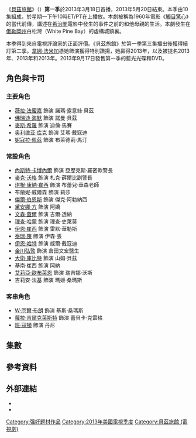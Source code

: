 {{noteTA
|G1=Show
|G2=Movie
}}
{{Infobox television season
| season_name      = 《貝茲旅館》第一季
| eng_name         = {{lang|en|''Bates Motel'' (Season 1)}}
| bgcolour = #442a1e
| image = Bates motel season 1.jpg
| caption = 第一季海報
| country = 美國
| network = {{link-en|A&E (TV network)|A&E (TV network)|A&E}}
| first_aired = {{Start date|2013|3|18}}
| last_aired = {{End date|2013|5|20}}
| num_episodes = 10
| next_season  = [[貝茲旅館_(第二季)|第二季]]
| episode_list =
}}
《[[貝茲旅館|貝茲旅館]]》（{{lang-en|''Bates Motel''}}）'''第一季'''於2013年3月18日首播，2013年5月20日結束。本季由10集組成，於星期一下午10時ET/PT在{{link-en|A&E (TV network)|A&E (TV network)|A&E}}上播放。本劇被稱為1960年電影《[[觸目驚心|觸目驚心]]》的當代前傳，講述在[[亞弗列·希治閣|希治閣]]電影中發生的事件之前的{{link-en|諾曼·貝茲|Norman Bates}}和他母親{{link-en|諾瑪·貝茲|Norma Bates (Psycho)|諾瑪}}的生活。本劇發生在[[俄勒岡州|俄勒岡州]]白松灣（White Pine Bay）的虛構城鎮裏。

本季得到來自電視評論家的正面評價。《貝茲旅館》於第一季第三集播出後獲得續訂第二季。[[韋娜·法米加|韋娜·法米加]]憑她飾演{{link-en|諾瑪·貝茲|Norma Bates (Psycho)}}獲得特別讚揚，她贏得2013年{{link-en|土星獎最佳電視劇女主角|Saturn Award for Best Actress on Television}}，以及被提名2013年{{link-en|黃金時段艾美獎最佳戲劇類劇集女主角|Primetime Emmy Award for Outstanding Lead Actress in a Drama Series}}、2013年{{link-en|電視評論家選擇獎最佳戲劇類女演員|Critics' Choice Television Award for Best Actress in a Drama Series}}和2013年{{link-en|電視評論家協會獎戲劇類個人成就獎|TCA Award for Individual Achievement in Drama}}。2013年9月17日發售第一季的藍光光碟和DVD。

== 角色與卡司 ==
=== 主要角色 ===
* [[薇拉·法蜜嘉|薇拉·法蜜嘉]] 飾演 諾瑪·露意絲·貝茲
* [[佛萊迪·海默爾|佛瑞迪·海默]] 飾演 諾曼·貝茲
* [[麥斯·希羅|麥斯·希羅]] 飾演 迪倫·馬賽
* [[奥利维亚·库克|奥利维亚·库克]] 飾演 艾瑪·戴寇迪
* [[妮寇拉·佩茲|妮寇拉·佩茲]] 飾演 布萊德莉·馬汀

=== 常設角色 ===
* [[內斯特·卡博內爾|內斯特·卡博內爾]] 飾演 亞歷克斯·羅密歐警長
* [[邁克·沃格爾|麥克·沃格]] 飾演 札克·薛爾比副警長
* [[琪根·康納·崔西|琪根·康納·崔西]] 飾演 布蕾兒·華森老師
* 布蘭妮·威爾森 飾演 莉莎
* [[傑爾·伯恩斯|傑爾·伯恩斯]] 飾演 傑克·阿勃納西
* [[黛安娜·方|黛安娜·方]] 飾演 阿嬌
* [[文森·蓋爾|文森·蓋爾]] 飾演 吉爾·透納
* [[理查·哈蒙|理查·哈蒙]] 飾演 理查·史萊莫
* [[伊恩·崔西|伊恩·崔西]] 飾演 雷默·華勒斯
* [[泰瑞·陳|泰瑞·陳]] 飾演 伊森·張
* [[伊恩·哈特|伊恩·哈特]] 飾演 威爾·戴寇迪
* [[金川弘敦|金川弘敦]] 飾演 倉田文宏醫生
* [[大衛·庫比特|大衛·庫比特]] 飾演 山姆·貝茲
* 基南·崔西 飾演 岡納
* [[艾莉亞·歐布萊恩|艾莉亞·歐布萊恩]] 飾演 瑞吉娜·沃斯
* 吉莉安·法基 飾演 瑪姬·桑瑪斯

=== 客串角色 ===
* [[W·厄爾·布朗|W·厄爾·布朗]] 飾演 基斯·桑瑪斯
* [[蘿拉·吉爾克萊斯特|蘿拉·吉爾克萊斯特]] 飾演 蕾貝卡·克雷格
* [[班·寇頓|班·寇頓]] 飾演 丹尼

== 集數 ==
<onlyinclude>{{Episode table |background=#442a1e |overall=3 |season=3 |title=22 |director=13 |writer= |airdate=11 |viewers=9 |country=美國 |episodes=
{{Episode list/sublist|List of Bates Motel episodes
|EpisodeNumber   = 1
|EpisodeNumber2  = 1
|Title           = 先夢而後死<br>First You Dream, Then You Die
|DirectedBy      = {{link-en|塔克·蓋茲|Tucker Gates}}
|WrittenBy       = ''故事：''{{link-en|卡爾頓·庫斯|Carlton Cuse}}、{{link-en|凱莉·艾琳|Kerry Ehrin}} 及 {{link-en|安東尼·西普里亞諾|Anthony Cipriano}}<br />''劇本：'' 凱莉·艾琳 及 安東尼·西普里亞諾
|OriginalAirDate = {{Start date|2013|3|18}}
|Viewers         = 3.04<ref>{{cite web |title=Monday Cable Ratings: NBA Basketball Wins Night, 'WWE Raw', 'Bates Motel', 'Dallas', 'Being Human' & More |url=http://tvbythenumbers.zap2it.com/2013/03/19/monday-cable-ratings-nba-basketball-wins-night-wwe-raw-bates-motel-dallas-being-human-more/173806/ |website=[[TV_by_the_Numbers|TV by the Numbers]] |first=Sara |last=Bibel |date=March 19, 2013 |access-date=2016-12-29 |archive-date=2015-09-13 |archive-url=https://web.archive.org/web/20150913075244/http://tvbythenumbers.zap2it.com/2013/03/19/monday-cable-ratings-nba-basketball-wins-night-wwe-raw-bates-motel-dallas-being-human-more/173806/ |dead-url=yes }}</ref>
|ShortSummary    = 寡婦諾瑪·露意絲·貝茲和她的17歲兒子諾曼從[[亞利桑那州|亞利桑那州]]搬到了[[俄勒岡州|俄勒岡州]]白松灣：一個在諾曼的父親山姆的突然死亡後諾瑪買下一家旅館的所在地。諾瑪決心重新營運旅館並嘗試開始一個新的生活。諾曼在新學校的第一天與當地受歡迎的女孩布萊德莉·馬汀當了朋友，而布萊德莉當晚帶他與她那群外向的朋友們出去。諾曼也認識了他的進階英文老師華森老師。當諾曼在晚上與布萊德莉一同出遊時，喝醉的前任旅主人基斯·桑瑪斯闖入了房子並強暴了諾瑪，諾曼回到家後敲暈了他，而諾瑪則是將他刺死，兩人在港灣裡丟棄了屍體。當晚，諾瑪與諾曼見到了出現在旅館並不知為何而要求看看旅館的亞歷克斯·羅密歐警長以及札克·薛爾比副警長。諾曼在旅館4號房中找到了一本充滿女性遭到折磨圖樣的素描簿，而相似的，在某處而一個女人被上銬並被拖行，暗示這個鎮上有著更為兇殘的存在。諾瑪將旅館重新命名為貝茲旅館。
|LineColor       = 442a1e
}}
{{Episode list/sublist|List of Bates Motel episodes
|EpisodeNumber   = 2
|EpisodeNumber2  = 2
|Title           = 妳挑了個不錯的小鎮，諾瑪<br>Nice Town You Picked, Norma...
|DirectedBy      = 塔克·蓋茲
|WrittenBy       = 凱莉·艾琳
|OriginalAirDate = {{Start date|2013|3|25}}
|Viewers         = 2.84<ref>{{cite web |title=Monday Cable Ratings: 'Monday Night RAW' Wins Night + 'Teen Mom II', 'Bates Motel', 'Storage Wars', 'The Real Housewives of Beverly Hills' & More |url=http://tvbythenumbers.zap2it.com/2013/03/26/monday-cable-ratings-monday-night-raw-wins-night-teen-mom-ii-bates-motel-storage-wars-the-real-housewives-of-beverly-hills-more/174974/ |website=[[TV_by_the_Numbers|TV by the Numbers]] |first=Sara |last=Bibel |date=March 26, 2013 |access-date=2016-12-29 |archive-date=2013-10-13 |archive-url=https://web.archive.org/web/20131013200831/http://tvbythenumbers.zap2it.com/2013/03/26/monday-cable-ratings-monday-night-raw-wins-night-teen-mom-ii-bates-motel-storage-wars-the-real-housewives-of-beverly-hills-more/174974/ |dead-url=yes }}</ref>
|ShortSummary    = 貝茲一家的氣氛因為諾瑪的另一個兇惡且充滿麻煩的兒子迪倫·馬賽來到白松灣定居時開始緊張。諾曼與布萊德莉目睹了布萊德莉的父親在一場車禍中被嚴重燒傷。諾曼與他罹患[[囊腫性纖維化|纖維性囊腫]]的女同學艾瑪·戴寇迪一起調查素描簿中的謎團。薛爾比副警長暗示諾瑪整個城鎮的經濟來源來自不法收入，整個鎮議會與警方也有巨大的陰謀。諾瑪在小鎮中心發現一具被倒吊並焚燒的屍體，目睹了小鎮居民執行「正義」而展開的私刑。艾瑪與諾曼兩人不小心發現了一大片大麻田並被兩個持槍男子追殺，僥倖逃過一劫。
|LineColor       = 442a1e
}}
{{Episode list/sublist|List of Bates Motel episodes
|EpisodeNumber   = 3
|EpisodeNumber2  = 3
|Title           = 諾曼怎麼了<br>What's Wrong with Norman
|DirectedBy      = {{link-en|保羅·A·愛德華|Paul A. Edwards}}
|WrittenBy       = [[傑夫·瓦德洛|傑夫·瓦德洛]]
|OriginalAirDate = {{Start date|2013|4|1}}
|Viewers         = 2.82<ref>{{cite web |title=Monday Cable Ratings: 'WWE Raw' Wins Night, 'Teen Mom 2', 'Bates Motel', 'Dallas', 'Being Human', 'Love and Hip Hop' & More |url=http://tvbythenumbers.zap2it.com/2013/04/02/monday-cable-ratings-wwe-raw-wins-night-teen-mom-2-bates-motel-dallas-being-human-love-and-hip-hop-more/175916/ |website=[[TV_by_the_Numbers|TV by the Numbers]] |first=Sara |last=Bibel |date=April 2, 2013 |access-date=2016-12-29 |archive-date=2015-05-07 |archive-url=https://web.archive.org/web/20150507020412/http://tvbythenumbers.zap2it.com/2013/04/02/monday-cable-ratings-wwe-raw-wins-night-teen-mom-2-bates-motel-dallas-being-human-love-and-hip-hop-more/175916/ |dead-url=yes }}</ref>
|ShortSummary    = 諾曼在學校昏倒並被送醫，當諾瑪被問到諾曼是否曾有這種情況發生時，而她否認。 迪倫找到了一份與新搭檔伊森一同看守[[大麻田|大麻田]]的工作。諾瑪幫諾曼辦理出院後，諾曼告訴她說他保留著在警察開始搜索後失蹤的桑瑪斯的腰帶。迪倫希望諾曼多出去，不要被諾瑪控制。另一方面，薛爾比副警長對諾瑪揭露他在羅密歐警長不注意時帶走了桑瑪斯的腰帶，因為他希望能從警方對桑瑪斯的失蹤保護諾瑪以免她被調查，之後兩人互相親吻。諾曼看到了母親的幻覺要求他把腰帶拿回來，所以他闖入薛爾比的家，沒找到皮帶，反而找到其中一個在素描簿上出現過，被囚禁在地下室的女人。
|LineColor       = 442a1e
}}
{{Episode list/sublist|List of Bates Motel episodes
|EpisodeNumber   = 4
|EpisodeNumber2  = 4
|Title           = 相信我<br>Trust Me
|DirectedBy      = {{link-en|博·約翰·倫克|Bo Johan Renck|約翰·倫克}}
|WrittenBy       = 凱莉·艾琳
|OriginalAirDate = {{Start date|2013|4|8}}
|Viewers         = 2.30<ref>{{cite web |url=http://tvbythenumbers.zap2it.com/2013/04/09/monday-cable-ratings-monday-night-raw-wins-night-teen-mom-2-mtv-movie-sneak-peek-bates-motel-more/177080/ |title=Monday Cable Ratings: 'Monday Night RAW' Wins Night + 'Teen Mom 2', 'MTV Movie Sneak Peek', 'Bates Motel' & More |website=[[TV_by_the_Numbers|TV by the Numbers]] |last=Kondolojy |first=Amanda |date=April 9, 2013 |access-date=2016-12-29 |archive-date=2013-10-13 |archive-url=https://web.archive.org/web/20131013201516/http://tvbythenumbers.zap2it.com/2013/04/09/monday-cable-ratings-monday-night-raw-wins-night-teen-mom-2-mtv-movie-sneak-peek-bates-motel-more/177080/ |dead-url=yes }}</ref>
|ShortSummary    = 迪伦发现诺曼闯入谢尔比家，他故意引开薛尔比为弟弟逃跑拖延时间。诺玛再次和薛尔比偷情，他们二人被迪伦撞见。诺曼将发现漫画和[[女囚|女囚]]的事告诉母亲，诺瑪却认为儿子产生了幻觉。警方捞到了基斯断裂的手臂，诺玛被带到警局协助调查。害怕的诺曼将事实真相告诉了迪伦，迪伦答应帮他营救被囚女孩。在迪伦的鼓励下，诺曼跑到布莱德莉家和她约会，二人发生了关系。
|LineColor       = 442a1e
}}
{{Episode list/sublist|List of Bates Motel episodes
|EpisodeNumber   = 5
|EpisodeNumber2  = 5
|Title           = 海景<br>Ocean View
|DirectedBy      = {{link-en|David Straiton|David Straiton}}
|WrittenBy       = 傑夫·瓦德洛
|OriginalAirDate = {{Start date|2013|4|15}}
|Viewers         =2.66<ref>{{cite web |url=http://tvbythenumbers.zap2it.com/2013/04/16/monday-cable-ratings-wwe-raw-wins-night-defiance-bates-motel-dallas-teen-mom-2-more/178061/ |title=Monday Cable Ratings: 'WWE Raw' Wins Night, 'Defiance', 'Bates Motel', 'Dallas', 'Teen Mom 2' & More |website=[[TV_by_the_Numbers|TV by the Numbers]] |date=April 16, 2013 |first=Sara |last=Bibel |access-date=2016-12-29 |archive-date=2013-10-13 |archive-url=https://web.archive.org/web/20131013235837/http://tvbythenumbers.zap2it.com/2013/04/16/monday-cable-ratings-wwe-raw-wins-night-defiance-bates-motel-dallas-teen-mom-2-more/178061/ |dead-url=yes }}</ref>
|ShortSummary    = 诺玛因涉嫌谋杀基斯被警方逮捕，诺曼只得抵押旅馆[[地契|地契]]将母亲保释出来。迪伦劝诺曼离开母亲和自己居住，他为此向好友伊森借钱租房。伊森将自己的私房钱借给迪伦，他却不幸被旧识枪伤。迪伦将重伤的伊森送往医院，回来的路上他开车撞向打伤伊森的人。薛尔比为了帮诺玛脱罪，他盗取了基斯案的[[纤维|纤维]]物证。艾玛推测出被囚女孩的关押地，她和诺曼在基斯的船上竟然找到了那名亚裔女孩。
|LineColor       = 442a1e
}}
{{Episode list/sublist|List of Bates Motel episodes
|EpisodeNumber   = 6
|EpisodeNumber2  = 6
|Title           = 真相<br>The Truth
|DirectedBy      = 塔克·蓋茲
|WrittenBy       = 卡爾頓·庫斯 及 凱莉·艾琳
|OriginalAirDate = {{Start date|2013|4|22}}
|Viewers         = 2.93<ref>{{cite web |url=http://tvbythenumbers.zap2it.com/2013/04/23/monday-cable-ratings-love-and-hip-hop-atlanta-wins-night-wwe-raw-teen-mom-ii-nba-playoffs-more/179186/ |title=Monday Cable Ratings: 'Love and Hip Hop: Atlanta' Wins Night + WWE Raw, 'Teen Mom II', NBA Playoffs & More |website=[[TV_by_the_Numbers|TV by the Numbers]] |last=Kondolojy |first=Amanda |date=April 23, 2013 |access-date=2016-12-29 |archive-date=2013-04-29 |archive-url=https://www.webcitation.org/6GF9e6m3J?url=http://tvbythenumbers.zap2it.com/2013/04/23/monday-cable-ratings-love-and-hip-hop-atlanta-wins-night-wwe-raw-teen-mom-ii-nba-playoffs-more/179186/ |dead-url=yes }}</ref>
|ShortSummary    = 当着诺玛的面，亚裔女孩阿嬌指认是薛尔比将自己关押。迪伦将伊森的遭遇告诉上司吉尔，吉尔命迪伦毁掉了伊森的车，又为他找来新的搭档雷默。迪伦料到船上可能藏有腰带，他和诺曼再次回去果然找到腰带并将其扔入海里。薛尔比找诺玛亲热，他无意间发现了亚裔女孩。得知自己罪行暴露，薛尔比挟持诺玛母子三人。枪战中迪伦打死了谢尔比，感恩的诺玛将诺曼父亲死亡真相告诉迪伦。
|LineColor       = 442a1e
}}
{{Episode list/sublist|List of Bates Motel episodes
|EpisodeNumber   = 7
|EpisodeNumber2  = 7
|Title           = 九號房的男人<br>The Man in Number 9
|DirectedBy      = {{link-en|S. J. Clarkson|S. J. Clarkson}}
|WrittenBy       = 凱莉·艾琳
|OriginalAirDate = {{Start date|2013|4|29}}
|Viewers         = 2.99<ref>{{cite web |url=http://tvbythenumbers.zap2it.com/2013/04/30/monday-cable-ratings-nba-playoffs-win-night-wwe-raw-teen-mom-2-bates-motel-defiance-warehouse-13-more/180187/ |title=Monday Cable Ratings: NBA Playoffs Win Night, 'WWE Raw', 'Teen Mom 2', 'Bates Motel', 'Defiance', 'Warehouse 13'& More |website=[[TV_by_the_Numbers|TV by the Numbers]] |first=Sara |last=Bibel |date=April 30, 2013 |access-date=2016-12-29 |archive-date=2013-05-17 |archive-url=https://www.webcitation.org/6GfxnpovJ?url=http://tvbythenumbers.zap2it.com/2013/04/30/monday-cable-ratings-nba-playoffs-win-night-wwe-raw-teen-mom-2-bates-motel-defiance-warehouse-13-more/180187/ |dead-url=yes }}</ref>
|ShortSummary    = 出人意料，羅密歐警长竟然没有难为诺玛母子三人，事情告一段落。貝茲旅馆开张在即，诺玛在小镇推销旅馆的宣传册，但旅馆却因接连发生命案而声誉受损。一名叫杰克的陌生男人入住旅馆，他声称是旅馆前主人的常客，诺玛为此接下首单生意。艾玛来找诺曼遭到拒绝，她将诺曼和布莱德莉的事告诉诺玛。心系爱人的诺曼上门向布莱德莉表白，他却惨遭拒绝。
|LineColor       = 442a1e
}}
{{Episode list/sublist|List of Bates Motel episodes
|EpisodeNumber   = 8
|EpisodeNumber2  = 8
|Title           = 男孩與愛犬<br>A Boy and His Dog
|DirectedBy      = {{link-en|艾德·比安奇|Ed Bianchi}}
|WrittenBy       = {{link-en|Bill Balas|Bill Balas}}
|OriginalAirDate = {{Start date|2013|5|6}}
|Viewers         = 2.71<ref>{{cite web |url=http://tvbythenumbers.zap2it.com/2013/05/07/monday-cable-ratings-nba-basketball-dominates-love-hip-hop-atlanta-teen-mom-ii-ti-tiny-monday-night-raw-more/181269/ |title=Monday Cable Ratings: NBA Basketball Dominates + 'Love & Hip Hop: Atlanta', 'Teen Mom II', 'TI & Tiny', 'Monday Night RAW' & More |website=[[TV_by_the_Numbers|TV by the Numbers]] |last=Kondolojy |first=Amanda |date=May 7, 2013 |access-date=2016-12-29 |archive-date=2013-05-17 |archive-url=https://www.webcitation.org/6GfxpIPxi?url=http://tvbythenumbers.zap2it.com/2013/05/07/monday-cable-ratings-nba-basketball-dominates-love-hip-hop-atlanta-teen-mom-ii-ti-tiny-monday-night-raw-more/181269/ |dead-url=yes }}</ref>
|ShortSummary    = 镇里准备修建的新路会绕开旅馆，担心旅馆没生意的诺玛请羅密歐帮忙，她却遭到羅密歐的警告。情绪不稳定的诺曼未经允许离开学校，校长和華森老師建议诺玛带儿子去看心理医生。杰克行踪诡异，诺玛暗中跟踪他却被其发现。迪伦受命接来修剪大麻的一帮人，并带着他们入住贝茲旅馆。诺玛的床上突然出现死人，她认为是被其赶走的杰克所为。
|LineColor       = 442a1e
}}
{{Episode list/sublist|List of Bates Motel episodes
|EpisodeNumber   = 9
|EpisodeNumber2  = 9
|Title           = 房產縮水<br>Underwater
|DirectedBy      = 塔克·蓋茲
|WrittenBy       = 卡爾頓·庫斯 及 凱莉·艾琳
|OriginalAirDate = {{Start date|2013|5|13}}
|Viewers         = 2.48<ref>{{cite web |url=http://tvbythenumbers.zap2it.com/2013/05/14/monday-cable-ratings-nba-basketball-wins-night-love-hip-hop-atlanta-monday-night-raw-teen-mom-ii-bates-motel-more/182591/ |title=Monday Cable Ratings: NBA Basketball Wins Night + 'Love & Hip Hop Atlanta', 'Monday Night RAW', 'Teen Mom II', 'Bates Motel' & More |website=[[TV_by_the_Numbers|TV by the Numbers]] |last=Kondolojy |first=Amanda |date=May 14, 2013 |access-date=2016-12-29 |archive-date=2013-10-13 |archive-url=https://web.archive.org/web/20131013201411/http://tvbythenumbers.zap2it.com/2013/05/14/monday-cable-ratings-nba-basketball-wins-night-love-hip-hop-atlanta-monday-night-raw-teen-mom-ii-bates-motel-more/182591/ |dead-url=yes }}</ref>
|ShortSummary    = 诺玛决定卖掉旅馆和住宅，和孩子另寻住处。诺曼梦见自己溺死了布莱德莉，他被吓醒。艾玛帮诺玛管理起旅馆，她却惨遭戏弄误食了含有大麻的蛋糕。诺玛收到陌生人送来的鲜花，她认为是杰克所为，但没有线索，羅密歐警长也无法破案。華森老师鼓励诺曼将自己写的文章发表，诺曼决定留下来，他为此和母亲发生激烈争执。杰克突然出现在诺玛车里，他持刀威胁诺玛交出薛尔比的贓款。
|LineColor       = 442a1e
}}
{{Episode list/sublist|List of Bates Motel episodes
|EpisodeNumber   = 10
|EpisodeNumber2  = 10
|Title           = 深夜<br>Midnight
|DirectedBy      = 塔克·蓋茲
|WrittenBy       = 卡爾頓·庫斯 及 凱莉·艾琳
|OriginalAirDate = {{Start date|2013|5|20}}
|Viewers         = 2.70<ref name="Finale Ratings">{{cite web |url=http://tvbythenumbers.zap2it.com/2013/05/21/monday-cable-ratings-wwe-raw-bates-motel-defiance-warehouse-13-more/183649/ |title=Monday Cable Ratings: 'WWE Raw' & 'Love & Hip Hop Atlanta' Win Night; 'Bates Motel', 'Defiance', 'Warehouse 13' & More |website=[[TV_by_the_Numbers|TV by the Numbers]] |first=Sara |last=Bibel |date=May 21, 2013 |access-date=2016-12-29 |archive-date=2013-06-07 |archive-url=https://web.archive.org/web/20130607202738/http://tvbythenumbers.zap2it.com/2013/05/21/monday-cable-ratings-wwe-raw-bates-motel-defiance-warehouse-13-more/183649/ |dead-url=yes }}</ref>
|ShortSummary    = 诺玛将被杰克威胁的事告诉羅密歐，羅密歐答应保护诺玛母子平安。诺曼邀请艾玛参加冬季舞会，艾玛欣然答应。羅密歐找到基斯的姐姐瑪姬了解情况，他得知杰克的真实身份。迪伦借枪给诺玛，他教诺玛射击防身。诺玛料到此次交易性命堪忧，她向诺曼坦露自己悲苦的往事。理查在舞会上教训诺曼，并命其远离布莱德莉。羅密歐赶到交易地点並杀掉杰克。華森载着诺曼到自己家清洗伤口，她趁机色诱诺曼…
|LineColor       = 442a1e
}}
}}</onlyinclude>

== 參考資料 ==
{{Reflist}}

== 外部連結 ==
* {{Official website|http://www.aetv.com/bates-motel}}
* {{IMDb title|tt2188671}}

[[Category:强奸题材作品|Category:强奸题材作品]]
[[Category:2013年美國電視季度|Category:2013年美國電視季度]]
[[Category:貝茲旅館_(電視劇)|Category:貝茲旅館 (電視劇)]]